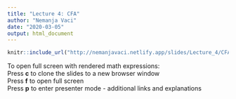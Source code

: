 ```yaml
---
title: "Lecture 4: CFA"
author: "Nemanja Vaci"
date: "2020-03-05"
output: html_document
---
```


```r
knitr::include_url("http://nemanjavaci.netlify.app/slides/Lecture_4/CFA.html#1")
```

To open full screen with rendered math expressions: </br>
Press __c__ to clone the slides to a new browser window</br>
Press __f__ to open full screen</br>
Press __p__ to enter presenter mode - additional links and explanations